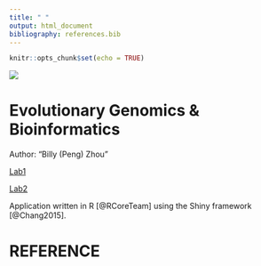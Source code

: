 ```yaml
---
title: " "
output: html_document
bibliography: references.bib
---
```


```r
knitr::opts_chunk$set(echo = TRUE)
```
![](image/Image_2.jpg)

# Evolutionary Genomics & Bioinformatics
Author: "Billy (Peng) Zhou"


[Lab1](Lab_1.html)

[Lab2](Lab2_Rmd.html)

Application written in R [@RCoreTeam] using the Shiny framework [@Chang2015].

# REFERENCE
